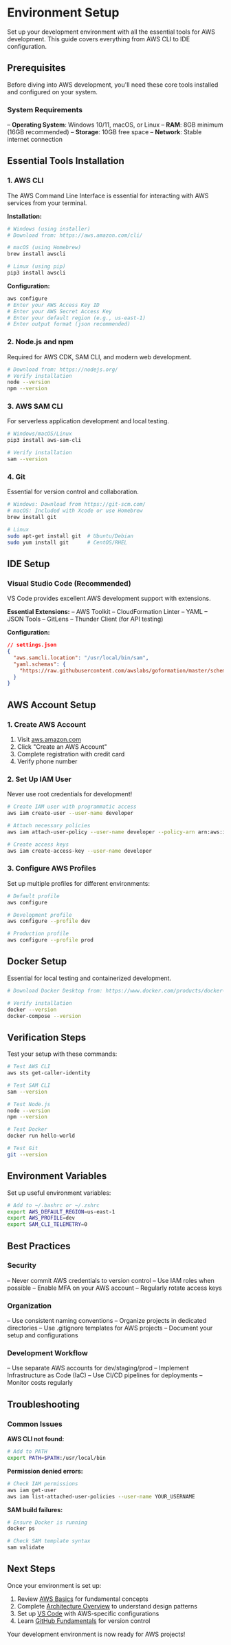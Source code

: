 # Environment Setup

Set up your development environment with all the essential tools for AWS development. This guide covers everything from AWS CLI to IDE configuration.

## Prerequisites

Before diving into AWS development, you'll need these core tools installed and configured on your system.

### System Requirements
– **Operating System**: Windows 10/11, macOS, or Linux
– **RAM**: 8GB minimum (16GB recommended)
– **Storage**: 10GB free space
– **Network**: Stable internet connection

## Essential Tools Installation

### 1. AWS CLI

The AWS Command Line Interface is essential for interacting with AWS services from your terminal.

**Installation:**

```bash
# Windows (using installer)
# Download from: https://aws.amazon.com/cli/

# macOS (using Homebrew)
brew install awscli

# Linux (using pip)
pip3 install awscli
```

**Configuration:**
```bash
aws configure
# Enter your AWS Access Key ID
# Enter your AWS Secret Access Key  
# Enter your default region (e.g., us-east-1)
# Enter output format (json recommended)
```

### 2. Node.js and npm

Required for AWS CDK, SAM CLI, and modern web development.

```bash
# Download from: https://nodejs.org/
# Verify installation
node --version
npm --version
```

### 3. AWS SAM CLI

For serverless application development and local testing.

```bash
# Windows/macOS/Linux
pip3 install aws-sam-cli

# Verify installation
sam --version
```

### 4. Git

Essential for version control and collaboration.

```bash
# Windows: Download from https://git-scm.com/
# macOS: Included with Xcode or use Homebrew
brew install git

# Linux
sudo apt-get install git  # Ubuntu/Debian
sudo yum install git      # CentOS/RHEL
```

## IDE Setup

### Visual Studio Code (Recommended)

VS Code provides excellent AWS development support with extensions.

**Essential Extensions:**
– AWS Toolkit
– CloudFormation Linter
– YAML
– JSON Tools
– GitLens
– Thunder Client (for API testing)

**Configuration:**
```json
// settings.json
{
  "aws.samcli.location": "/usr/local/bin/sam",
  "yaml.schemas": {
    "https://raw.githubusercontent.com/awslabs/goformation/master/schema/cloudformation.schema.json": "*.template.yaml"
  }
}
```

## AWS Account Setup

### 1. Create AWS Account
1. Visit [aws.amazon.com](https://aws.amazon.com)
2. Click "Create an AWS Account"
3. Complete registration with credit card
4. Verify phone number

### 2. Set Up IAM User
Never use root credentials for development!

```bash
# Create IAM user with programmatic access
aws iam create-user --user-name developer

# Attach necessary policies
aws iam attach-user-policy --user-name developer --policy-arn arn:aws:iam::aws:policy/AdministratorAccess

# Create access keys
aws iam create-access-key --user-name developer
```

### 3. Configure AWS Profiles

Set up multiple profiles for different environments:

```bash
# Default profile
aws configure

# Development profile
aws configure --profile dev

# Production profile  
aws configure --profile prod
```

## Docker Setup

Essential for local testing and containerized development.

```bash
# Download Docker Desktop from: https://www.docker.com/products/docker-desktop/

# Verify installation
docker --version
docker-compose --version
```

## Verification Steps

Test your setup with these commands:

```bash
# Test AWS CLI
aws sts get-caller-identity

# Test SAM CLI
sam --version

# Test Node.js
node --version
npm --version

# Test Docker
docker run hello-world

# Test Git
git --version
```

## Environment Variables

Set up useful environment variables:

```bash
# Add to ~/.bashrc or ~/.zshrc
export AWS_DEFAULT_REGION=us-east-1
export AWS_PROFILE=dev
export SAM_CLI_TELEMETRY=0
```

## Best Practices

### Security
– Never commit AWS credentials to version control
– Use IAM roles when possible
– Enable MFA on your AWS account
– Regularly rotate access keys

### Organization
– Use consistent naming conventions
– Organize projects in dedicated directories
– Use .gitignore templates for AWS projects
– Document your setup and configurations

### Development Workflow
– Use separate AWS accounts for dev/staging/prod
– Implement Infrastructure as Code (IaC)
– Use CI/CD pipelines for deployments
– Monitor costs regularly

## Troubleshooting

### Common Issues

**AWS CLI not found:**
```bash
# Add to PATH
export PATH=$PATH:/usr/local/bin
```

**Permission denied errors:**
```bash
# Check IAM permissions
aws iam get-user
aws iam list-attached-user-policies --user-name YOUR_USERNAME
```

**SAM build failures:**
```bash
# Ensure Docker is running
docker ps

# Check SAM template syntax
sam validate
```

## Next Steps

Once your environment is set up:
1. Review [AWS Basics](./aws-basics) for fundamental concepts
2. Complete [Architecture Overview](./architecture-overview) to understand design patterns
3. Set up [VS Code](./vscode-setup) with AWS-specific configurations
4. Learn [GitHub Fundamentals](./github-fundamentals) for version control

Your development environment is now ready for AWS projects!